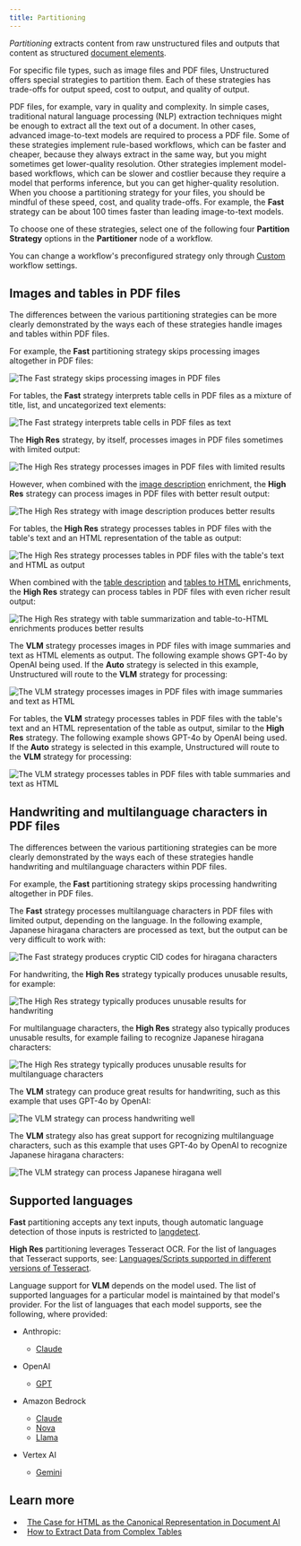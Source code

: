 ```yaml
---
title: Partitioning
---
```


_Partitioning_ extracts content from raw unstructured files and outputs that content as structured [document elements](/ui/document-elements).

For specific file types, such as image files and PDF files, Unstructured offers special strategies to partition them. Each of these 
strategies has trade-offs for output speed, cost to output, and quality of output.

PDF files, for example, vary in quality and complexity. In simple cases, traditional natural language processing (NLP) extraction techniques might 
be enough to extract all the text out of a document. In other cases, advanced image-to-text models are required 
to process a PDF file. Some of these strategies implement rule-based workflows, which can be faster and cheaper, because they always 
extract in the same way, but you might sometimes get lower-quality resolution. Other strategies implement 
model-based workflows, which can be slower and costlier because they require a model that performs inference, but you can get higher-quality resolution. 
When you choose a partitioning strategy for your files, you should be mindful of these speed, cost, and quality trade-offs. 
For example, the **Fast** strategy can be about 100 times faster than leading image-to-text models.

To choose one of these strategies, select one of the following four **Partition Strategy** options in the **Partitioner** node of a workflow.

<Note>You can change a workflow's preconfigured strategy only through [Custom](/ui/workflows#create-a-custom-workflow) workflow settings.</Note>


<PlatformPartitioningStrategies />

## Images and tables in PDF files

The differences between the various partitioning strategies can be more clearly demonstrated by the ways each of these strategies handle images and tables within PDF files.

For example, the **Fast** partitioning strategy skips processing images altogether in PDF files:

![The Fast strategy skips processing images in PDF files](/img/partitioning/Fast-Image-Example.png)

For tables, the **Fast** strategy interprets table cells in PDF files as a mixture of title, list, and uncategorized text elements:

![The Fast strategy interprets table cells in PDF files as text](/img/partitioning/Fast-Table-Example.png)

The **High Res** strategy, by itself, processes images in PDF files sometimes with limited output:

![The High Res strategy processes images in PDF files with limited results](/img/partitioning/Hi-Res-Image-Example.png)

However, when combined with the [image description](/ui/enriching/image-descriptions) enrichment, the **High Res** strategy can process images in PDF files with better result output:

![The High Res strategy with image description produces better results](/img/partitioning/Hi-Res-Image-Enriched-Example.png)

For tables, the **High Res** strategy processes tables in PDF files with the table's text and an HTML representation of the table as output:

![The High Res strategy processes tables in PDF files with the table's text and HTML as output](/img/partitioning/Hi-Res-Table-Example.png)

When combined with the [table description](/ui/enriching/table-descriptions) and [tables to HTML](/ui/enriching/table-to-html) enrichments, the **High Res** strategy can process tables in PDF files with even richer result output:

![The High Res strategy with table summarization and table-to-HTML enrichments produces better results](/img/partitioning/Hi-Res-Table-Enriched-Example.png)

The **VLM** strategy processes images in PDF files with image summaries and text as HTML elements as output. The following example shows GPT-4o by OpenAI being used. If 
the **Auto** strategy is selected in this example, Unstructured will route to the **VLM** strategy for processing:

![The VLM strategy processes images in PDF files with image summaries and text as HTML](/img/partitioning/VLM-Auto-Image-GPT-4o-Example.png)

For tables, the **VLM** strategy processes tables in PDF files with the table's text and an HTML representation of the table as output, similar to the **High Res** strategy. 
The following example shows GPT-4o by OpenAI being used. If the **Auto** strategy is selected in this example, Unstructured will route to the **VLM** strategy for processing:

![The VLM strategy processes tables in PDF files with table summaries and text as HTML](/img/partitioning/VLM-Auto-Table-GPT-4o-Example.png)

## Handwriting and multilanguage characters in PDF files

The differences between the various partitioning strategies can be more clearly demonstrated by the ways each of these strategies handle handwriting and multilanguage characters within PDF files.

For example, the **Fast** partitioning strategy skips processing handwriting altogether in PDF files. 

The **Fast** strategy processes multilanguage characters in PDF files with limited output, depending on the language. In the following 
example, Japanese hiragana characters are processed as text, but the output can be very difficult to work with:

![The Fast strategy produces cryptic CID codes for hiragana characters](/img/partitioning/Hiragana-Fast.png)

For handwriting, the **High Res** strategy typically produces unusable results, for example:

![The High Res strategy typically produces unusable results for handwriting](/img/partitioning/Handwriting-Hi-Res.png)

For multilanguage characters, the **High Res** strategy also typically produces unusable results, for example failing to recognize Japanese hiragana characters:

![The High Res strategy typically produces unusable results for multilanguage characters](/img/partitioning/Hiragana-Hi-Res.png)

The **VLM** strategy can produce great results for handwriting, such as this example that uses GPT-4o by OpenAI:

![The VLM strategy can process handwriting well](/img/partitioning/Handwriting-VLM-GPT-4o.png)

The **VLM** strategy also has great support for recognizing multilanguage characters, such as this example that uses GPT-4o by OpenAI to recognize Japanese hiragana characters:

![The VLM strategy can process Japanese hiragana well](/img/partitioning/Hiragana-VLM.png)

## Supported languages

**Fast** partitioning accepts any text inputs, though automatic language detection of those inputs is restricted to [langdetect](https://pypi.org/project/langdetect/).

**High Res** partitioning leverages Tesseract OCR. For the list of languages that Tesseract supports, see:
[Languages/Scripts supported in different versions of Tesseract](https://tesseract-ocr.github.io/tessdoc/Data-Files-in-different-versions.html).

Language support for **VLM** depends on the model used. The list of supported languages for a particular model is maintained by 
that model's provider. For the list of languages that each model supports, see the following, where provided:

- Anthropic: 

  - [Claude](https://docs.anthropic.com/en/docs/build-with-claude/multilingual-support)

- OpenAI

  - [GPT](https://help.openai.com/en/articles/8357869-how-to-change-your-language-setting-in-chatgpt#h_513834920e)

- Amazon Bedrock

  - [Claude](https://aws.amazon.com/bedrock/claude/)
  - [Nova](https://aws.amazon.com/ai/generative-ai/nova/)
  - [Llama](https://aws.amazon.com/bedrock/llama/)

- Vertex AI

  - [Gemini](https://cloud.google.com/vertex-ai/generative-ai/docs/models#expandable-1)

## Learn more

- <Icon icon="blog" />&nbsp;&nbsp;[The Case for HTML as the Canonical Representation in Document AI](https://unstructured.io/blog/the-case-for-html-as-the-canonical-representation-in-document-ai)
- <Icon icon="video" />&nbsp;&nbsp;[How to Extract Data from Complex Tables](https://unstructured.io/events/how-to-extract-data-from-complex-tables) 